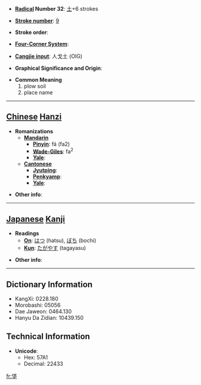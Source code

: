 * '''[[Wiktionary:Chinese radical index| Radical]] Number 32''': [[Wiktionary:Chinese radical index 土|土]]+6 strokes

* '''[[Wiktionary:Chinese total strokes index|Stroke number]]''': [[Wiktionary:Chinese total strokes index 9|9]]

* '''Stroke order''': 

* '''[[Wiktionary:Chinese four corner index|Four-Corner System]]''': 

* '''[[Wiktionary:Chinese Cangjie index|Cangjie input]]''': 人戈土 (OIG)

* '''Graphical Significance and Origin''': 

* '''Common Meaning'''
*#plow soil
*# place name


----

== [[Chinese]] [[Hanzi]] ==

* '''Romanizations'''
** '''[[Mandarin]]'''
*** '''[[Pinyin]]''': fá (fa2)
*** '''[[Wade-Giles]]''': fa<sup>2</sup>
*** '''[[Yale]]''': 
** '''[[Cantonese]]'''
*** '''[[Jyutping]]''':
*** '''[[Penkyamp]]''': 
*** '''[[Yale]]''': 

* '''Other info''': 

----

== [[Japanese]] [[Kanji]] ==

* '''Readings'''
** '''[[On]]''': [[はつ]] (hatsu), [[ぼち]] (bochi)
** '''[[Kun]]''': [[たがやす]] (tagayasu)

* '''Other info''':  

----

== Dictionary Information ==

* KangXi: 0228.180
* Morobashi: 05056
* Dae Jaweon: 0464.130
* Hanyu Da Zidian: 10439.150

== Technical Information ==

* '''Unicode''':
** Hex: 57A1
** Decimal: 22433

[[fr:垡]]